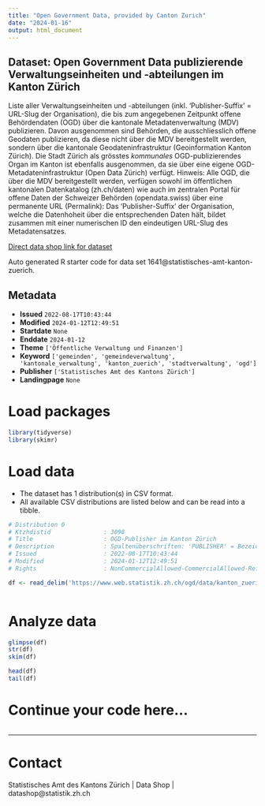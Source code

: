 ```yaml
---
title: "Open Government Data, provided by Canton Zurich"
date: "2024-01-16"
output: html_document
---
```


## Dataset: Open Government Data publizierende Verwaltungseinheiten und -abteilungen im Kanton Zürich

Liste aller Verwaltungseinheiten und -abteilungen (inkl. 'Publisher-Suffix' = URL-Slug der Organisation), die bis zum angegebenen Zeitpunkt offene Behördendaten (OGD) über die kantonale Metadatenverwaltung (MDV) publizieren. Davon ausgenommen sind Behörden, die ausschliesslich offene Geodaten publizieren, da diese nicht über die MDV bereitgestellt werden, sondern über die kantonale Geodateninfrastruktur (Geoinformation Kanton Zürich). Die Stadt Zürich als grösstes *kommunales* OGD-publizierendes Organ im Kanton ist ebenfalls ausgenommen, da sie über eine eigene OGD-Metadateninfrastruktur (Open Data Zürich) verfügt. Hinweis: Alle OGD, die über die MDV bereitgestellt werden, verfügen sowohl im öffentlichen kantonalen Datenkatalog (zh.ch/daten) wie auch im zentralen Portal für offene Daten der Schweizer Behörden (opendata.swiss) über eine permanente URL (Permalink): Das 'Publisher-Suffix' der Organisation, welche die Datenhoheit über die entsprechenden Daten hält, bildet zusammen mit einer numerischen ID den eindeutigen URL-Slug des Metadatensatzes.

[Direct data shop link for dataset](https://www.zh.ch/de/politik-staat/statistik-daten/datenkatalog.html#/datasets/1641@statistisches-amt-kanton-zuerich)

Auto generated R starter code for data set 1641@statistisches-amt-kanton-zuerich.

## Metadata

- **Issued** `2022-08-17T10:43:44`
- **Modified** `2024-01-12T12:49:51`
- **Startdate** `None`
- **Enddate** `2024-01-12`
- **Theme** `['Öffentliche Verwaltung und Finanzen']`
- **Keyword** `['gemeinden', 'gemeindeverwaltung', 'kantonale_verwaltung', 'kanton_zuerich', 'stadtverwaltung', 'ogd']`
- **Publisher** `['Statistisches Amt des Kantons Zürich']`
- **Landingpage** `None`


# Load packages

```r

library(tidyverse)
library(skimr)

```

# Load data

-   The dataset has 1 distribution(s) in CSV format.
-   All available CSV distributions are listed below and can be read into a tibble.

```r

# Distribution 0
# Ktzhdistid               : 3098
# Title                    : OGD-Publisher im Kanton Zürich
# Description              : Spaltenüberschriften: 'PUBLISHER' = Bezeichnung der Organisation, unter deren Hoheit die publizierten Daten stehen; 'ABTEILUNG' = Bezeichnung der entsprechenden Abteilung der Organisation, welche die Datenhoheit besitzt (eine Abteilung kann angegeben sein, aber muss nicht); 'PUBLISHER_SUFFIX' = URL-Slug der Organisation (die Abteilung wird im Slug nicht repräsentiert).
# Issued                   : 2022-08-17T10:43:44
# Modified                 : 2024-01-12T12:49:51
# Rights                   : NonCommercialAllowed-CommercialAllowed-ReferenceNotRequired

df <- read_delim('https://www.web.statistik.zh.ch/ogd/data/kanton_zuerich_ogd_orgs.csv')



```

# Analyze data

```r

glimpse(df)
str(df)
skim(df)

head(df)
tail(df)

```

# Continue your code here...

```r

```

------------------------------------------------------------------------

# Contact

Statistisches Amt des Kantons Zürich | Data Shop | datashop@statistik.zh.ch
